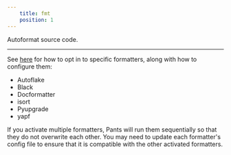 ```yaml
---
    title: fmt
    position: 1
---
```


Autoformat source code.

---

See [here](../python-overview/linters-and-formatters.mdx) for how to opt in to specific formatters, along with how to configure them:

- Autoflake
- Black
- Docformatter
- isort
- Pyupgrade
- yapf

If you activate multiple formatters, Pants will run them sequentially so that they do not overwrite each other. You may need to update each formatter's config file to ensure that it is compatible with the other activated formatters.
